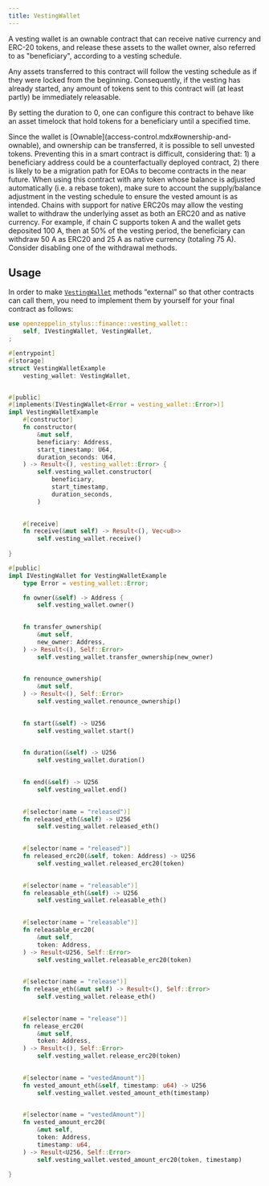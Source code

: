```yaml
---
title: VestingWallet
---
```


A vesting wallet is an ownable contract that can receive native currency and
ERC-20 tokens, and release these assets to the wallet owner, also referred to as
"beneficiary", according to a vesting schedule.

Any assets transferred to this contract will follow the vesting schedule as if
they were locked from the beginning. Consequently, if the vesting has already
started, any amount of tokens sent to this contract will (at least partly) be
immediately releasable.

By setting the duration to 0, one can configure this contract to behave like
an asset timelock that hold tokens for a beneficiary until a specified time.

<Callout>
Since the wallet is [Ownable](access-control.mdx#ownership-and-ownable),
and ownership can be transferred, it is possible to sell unvested tokens.
Preventing this in a smart contract is difficult, considering that: 1) a
beneficiary address could be a counterfactually deployed contract, 2)
there is likely to be a migration path for EOAs to become contracts in the near
future.
</Callout>

<Callout>
When using this contract with any token whose balance is adjusted automatically
(i.e. a rebase token), make sure to account the supply/balance adjustment in the
vesting schedule to ensure the vested amount is as intended.
</Callout>

<Callout>
Chains with support for native ERC20s may allow the vesting wallet to withdraw
the underlying asset as both an ERC20 and as native currency. For example, if
chain C supports token A and the wallet gets deposited 100 A, then at 50% of
the vesting period, the beneficiary can withdraw 50 A as ERC20 and 25 A as
native currency (totaling 75 A). Consider disabling one of the withdrawal methods.
</Callout>

## Usage

In order to make [`VestingWallet`](https://docs.rs/openzeppelin-stylus/0.3.0-alpha.1/openzeppelin_stylus/finance/vesting_wallet/index.html) methods “external” so that other contracts can call them, you need to implement them by yourself for your final contract as follows:

```rust
use openzeppelin_stylus::finance::vesting_wallet::
    self, IVestingWallet, VestingWallet,
;

#[entrypoint]
#[storage]
struct VestingWalletExample 
    vesting_wallet: VestingWallet,


#[public]
#[implements(IVestingWallet<Error = vesting_wallet::Error>)]
impl VestingWalletExample 
    #[constructor]
    fn constructor(
        &mut self,
        beneficiary: Address,
        start_timestamp: U64,
        duration_seconds: U64,
    ) -> Result<(), vesting_wallet::Error> {
        self.vesting_wallet.constructor(
            beneficiary,
            start_timestamp,
            duration_seconds,
        )
    

    #[receive]
    fn receive(&mut self) -> Result<(), Vec<u8>> 
        self.vesting_wallet.receive()
    
}

#[public]
impl IVestingWallet for VestingWalletExample 
    type Error = vesting_wallet::Error;

    fn owner(&self) -> Address {
        self.vesting_wallet.owner()
    

    fn transfer_ownership(
        &mut self,
        new_owner: Address,
    ) -> Result<(), Self::Error> 
        self.vesting_wallet.transfer_ownership(new_owner)
    

    fn renounce_ownership(
        &mut self,
    ) -> Result<(), Self::Error> 
        self.vesting_wallet.renounce_ownership()
    

    fn start(&self) -> U256 
        self.vesting_wallet.start()
    

    fn duration(&self) -> U256 
        self.vesting_wallet.duration()
    

    fn end(&self) -> U256 
        self.vesting_wallet.end()
    

    #[selector(name = "released")]
    fn released_eth(&self) -> U256 
        self.vesting_wallet.released_eth()
    

    #[selector(name = "released")]
    fn released_erc20(&self, token: Address) -> U256 
        self.vesting_wallet.released_erc20(token)
    

    #[selector(name = "releasable")]
    fn releasable_eth(&self) -> U256 
        self.vesting_wallet.releasable_eth()
    

    #[selector(name = "releasable")]
    fn releasable_erc20(
        &mut self,
        token: Address,
    ) -> Result<U256, Self::Error> 
        self.vesting_wallet.releasable_erc20(token)
    

    #[selector(name = "release")]
    fn release_eth(&mut self) -> Result<(), Self::Error> 
        self.vesting_wallet.release_eth()
    

    #[selector(name = "release")]
    fn release_erc20(
        &mut self,
        token: Address,
    ) -> Result<(), Self::Error> 
        self.vesting_wallet.release_erc20(token)
    

    #[selector(name = "vestedAmount")]
    fn vested_amount_eth(&self, timestamp: u64) -> U256 
        self.vesting_wallet.vested_amount_eth(timestamp)
    

    #[selector(name = "vestedAmount")]
    fn vested_amount_erc20(
        &mut self,
        token: Address,
        timestamp: u64,
    ) -> Result<U256, Self::Error> 
        self.vesting_wallet.vested_amount_erc20(token, timestamp)
    
}
```
